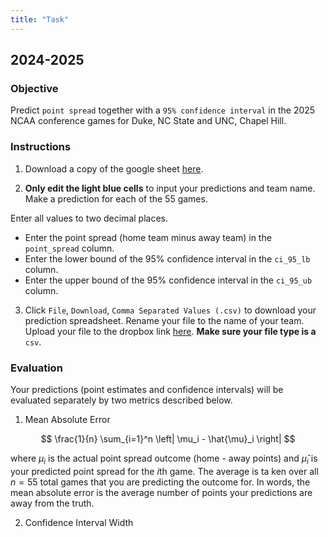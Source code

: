```yaml
---
title: "Task"
---
```


## 2024-2025

### Objective

Predict `point spread` together with a `95% confidence interval` in the 2025 NCAA conference games for Duke, NC State and UNC, Chapel Hill. 

### Instructions

1. Download a copy of the google sheet [here](https://docs.google.com/spreadsheets/d/1MoSm6rSKa4zIemlunDs1O6m77oSbXa2klaqFYWPLOxc/edit?usp=sharing).

2. **Only edit the light blue cells** to input your predictions and team name. Make a prediction for each of the 55 games. 

:::callout-important
Enter all values to two decimal places.

- Enter the point spread (home team minus away team) in the `point_spread` column.
- Enter the lower bound of the 95% confidence interval in the `ci_95_lb` column.
- Enter the upper bound of the 95% confidence interval in the `ci_95_ub` column.
:::

3. Click `File`, `Download`, `Comma Separated Values (.csv)` to download your prediction spreadsheet. Rename your file to the name of your team. Upload your file to the dropbox link [here](https://www.dropbox.com/request/3rRzJVPdjfrjywYuXSm0). **Make sure your file type is a** `csv`.

### Evaluation

Your predictions (point estimates and confidence intervals) will be evaluated separately by two metrics described below.

1. Mean Absolute Error

$$
\frac{1}{n} \sum_{i=1}^n \left| \mu_i - \hat{\mu}_i \right|
$$

where $\mu_i$ is the actual point spread outcome (home - away points) and $\hat{\mu}_i$ is your predicted point spread for the $i$th game. The average is ta    ken over all $n = 55$ total games that you are predicting the outcome for. In words, the mean absolute error is the average number of points your predictions are away from the truth.

2. Confidence Interval Width

<!-- To reward tighter confidence intervals, we will use the following metric: -->

